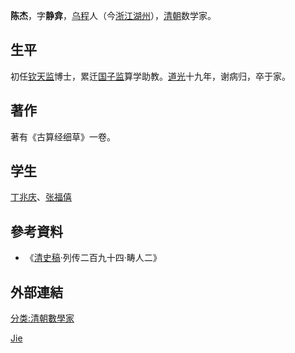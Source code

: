 {{Otheruses|陳杰}}
'''陈杰'''，字'''静弇'''，[[乌程|乌程]]人（今[[浙江|浙江]][[湖州|湖州]]），[[清朝|清朝]]数学家。

== 生平 ==
初任[[钦天监|钦天监]]博士，累迁[[国子监|国子监]]算学助教。[[道光|道光]]十九年，谢病归，卒于家。

== 著作 ==
著有《古算经细草》一卷。

== 学生 ==
[[丁兆庆|丁兆庆]]、[[张福僖|张福僖]]

== 參考資料 ==
{{Reflist}}
*《[[清史稿|清史稿]]·列传二百九十四·畴人二》

== 外部連結 ==
{{Authority control}}
{{DEFAULTSORT:Chen陈}}
[[Category:陈姓|Jie]]
[[分类:清朝數學家|分类:清朝數學家]]